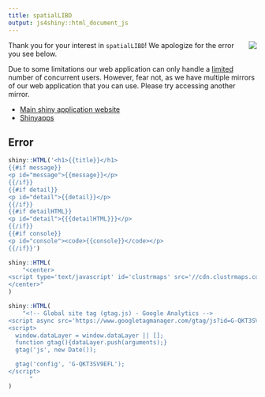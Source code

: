 ```yaml
---
title: spatialLIBD
output: js4shiny::html_document_js
---
```


<img src="http://research.libd.org/spatialLIBD/reference/figures/logo.png" align="right" />

<!-- js4shiny is available through remotes::install_github('gadenbuie/js4shiny') -->

Thank you for your interest in `spatialLIBD`! We apologize for the error you see below.

Due to some limitations our web application can only handle a [limited](https://github.com/LieberInstitute/spatialLIBD/issues/2) number of concurrent users. However, fear not, as we have multiple mirrors of our web application that you can use. Please try accessing another mirror.

* [Main shiny application website](http://spatial.libd.org/spatialLIBD)
* [Shinyapps](https://libd.shinyapps.io/spatialLIBD/)

## Error

```r
shiny::HTML('<h1>{{title}}</h1>
{{#if message}}
<p id="message">{{message}}</p>
{{/if}}
{{#if detail}}
<p id="detail">{{detail}}</p>
{{/if}}
{{#if detailHTML}}
<p id="detail">{{{detailHTML}}}</p>
{{/if}}
{{#if console}}
<p id="console"><code>{{console}}</code></p>
{{/if}}')
```



```r
shiny::HTML(
    "<center>
<script type='text/javascript' id='clustrmaps' src='//cdn.clustrmaps.com/map_v2.js?cl=ffffff&w=300&t=n&d=O0-J9HIlFG7Lp9zsQk6P8Uqz98Ny3K8cygM4qhvJabQ'></script>
</center>"
)
```

```r
shiny::HTML(
    "<!-- Global site tag (gtag.js) - Google Analytics -->
<script async src='https://www.googletagmanager.com/gtag/js?id=G-QKT3SV9EFL'></script>
<script>
  window.dataLayer = window.dataLayer || [];
  function gtag(){dataLayer.push(arguments);}
  gtag('js', new Date());

  gtag('config', 'G-QKT3SV9EFL');
</script>
      "
)
```
